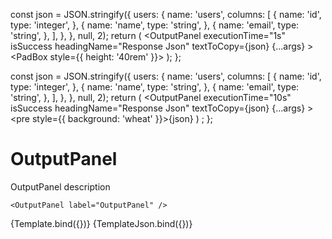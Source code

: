 

<Meta title="Base/OutputPanel" component={OutputPanel} />

  const json = JSON.stringify({
    users: {
      name: 'users',
      columns: [
        {
          name: 'id',
          type: 'integer',
        },
        {
          name: 'name',
          type: 'string',
        },
        {
          name: 'email',
          type: 'string',
        },
      ],
    },
  }, null, 2);
  return (
    <OutputPanel
      executionTime="1s"
      isSuccess
      headingName="Response Json"
      textToCopy={json}
      {...args}
    >
      <PadBox style={{ height: '40rem' }}>
        <JsonEditor readOnly defaultValue={json} />
      </PadBox>
    </OutputPanel>
  );
};

  const json = JSON.stringify({
    users: {
      name: 'users',
      columns: [
        {
          name: 'id',
          type: 'integer',
        },
        {
          name: 'name',
          type: 'string',
        },
        {
          name: 'email',
          type: 'string',
        },
      ],
    },
  }, null, 2);
  return (
    <OutputPanel
      executionTime="10s"
      isSuccess
      headingName="Response Json"
      textToCopy={json}
      {...args}
    >
      <pre style={{ background: 'wheat' }}><PadBox padding="1rem">{json}</PadBox></pre>
    </OutputPanel>
  )
    ;
};

# OutputPanel

OutputPanel description

```tsx
<OutputPanel label="OutputPanel" />
```

<Canvas>
  <Story name="OutputPanel">{Template.bind({})}</Story>
</Canvas>

<Canvas>
  <Story name="OutputPanelJson">{TemplateJson.bind({})}</Story>
</Canvas>

<ArgsTable story="OutputPanel" />

